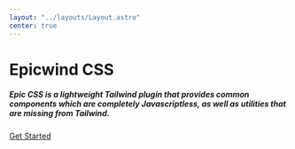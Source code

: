 ```yaml
---
layout: "../layouts/Layout.astro"
center: true
---
```


# Epicwind CSS

##### Epic CSS is a lightweight Tailwind plugin that provides common components which are completely Javascriptless, as well as utilities that are missing from Tailwind.

<a class="btn" href="/docs/start">
  Get Started
</a>

